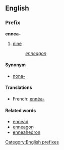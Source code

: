==English==
===Prefix===
'''ennea-'''

#[[nine]]
#:''[[enneagon]]''

====Synonym====
*[[nona-]]

====Translations====
*French: [[ennéa-]]

====Related words====
*[[ennead]]
*[[enneagon]]
*[[enneahedron]]

[[Category:English prefixes]]